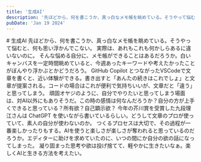 ```yaml
---
title: '生成AI'
description: '先ほどから、何を書こうか、真っ白なメモ帳を眺めている。そうやって悩むときは何も思い浮かんでこない。'
pubDate: 'Jan 19 2024'
---
```



<VBlock column="auto" class='spaceTop'>
# 生成AI
先ほどから、何を書こうか、真っ白なメモ帳を眺めている。そうやって悩むと、何も思い浮かんでこない。  
実際は、あれもこれも何かしらあるに違いないのに。  
そんな悩める自分に、メモ帳ができることはあるだろうか。白いキャンバスを一定時間眺めていると、今週あったキーワードや考えたかったことがぼんやり浮かぶとかどうだろう。  
GitHub Copilot とつながったVSCodeで文章を書くと、近い体験ができる。書き出すと「あんたの続きはこれでしょ」と文章が提案される。コードの場合はこれが便利で気持ちいいが、文章だと「違う」と思ってしまう。
頑固オヤジのように、自分でやりたいと思ってしまう場面は、対AI以外にもありそうだ。この時の感情は何なんだろうか？自分の方が上手くできると思っている？所有欲？自己顕示欲？  
今年の芥川賞を受賞した九段理江さんは ChatGPT を使いながら書いているらしい。どうして文章のプロが使っていて、素人の自分が使わないのか。  
つくるプロセスは大切で、その過程が一番楽しかったりもする。AIを使うと楽しさが楽しさが奪われると思っているのだろうか。エディターに助けを求めていたのに、いつの間にか自分の欲の話になってしまった。  
凝り固まった思考や欲は投げ捨てて、軽やかに生きたいなぁ。楽しくAIと生きる方法を考えたい。
</VBlock>